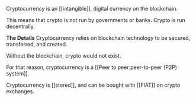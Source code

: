 Cryptocurrency is an [[intangible]], digital currency on the blockchain.

This means that crypto is not run by governments or banks. Crypto is run decentrally.

**The Details**
Cryptocurrency relies on blockchain technology to be secured, transferred, and created.

Without the blockchain, crypto would not exist.

For that reason, cryptocurrency is a [[Peer to peer:peer-to-peer (P2P) system]].

Cryptocurrency is [[stored]], and can be bought with [[FIAT]] on crypto exchanges.
